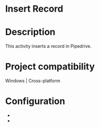 ﻿# Insert Record

# Description

This activity inserts a record in Pipedrive.

# Project compatibility

Windows | Cross-platform

# Configuration

* 
*
